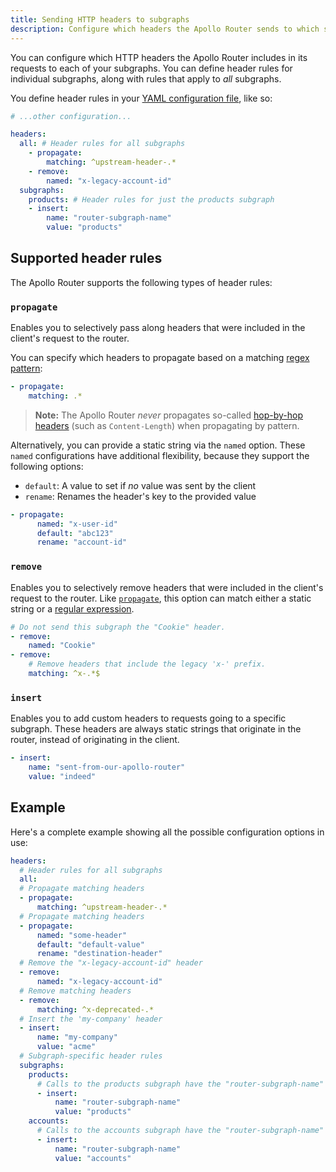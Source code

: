 ```yaml
---
title: Sending HTTP headers to subgraphs
description: Configure which headers the Apollo Router sends to which subgraphs
---
```


You can configure which HTTP headers the Apollo Router includes in its requests to each of your subgraphs. You can define header rules for individual subgraphs, along with rules that apply to _all_ subgraphs.

You define header rules in your [YAML configuration file](./overview/#configuration-file), like so:

```yaml{3-12}:title=router.yaml
# ...other configuration...

headers:
  all: # Header rules for all subgraphs
    - propagate:
        matching: ^upstream-header-.*
    - remove:
        named: "x-legacy-account-id"
  subgraphs:
    products: # Header rules for just the products subgraph
    - insert:
        name: "router-subgraph-name"
        value: "products"

```

## Supported header rules

The Apollo Router supports the following types of header rules:

### `propagate`

Enables you to selectively pass along headers that were included in the client's request to the router.

You can specify which headers to propagate based on a matching [regex pattern](https://docs.rs/regex/latest/regex/):

```yaml
- propagate:
    matching: .*
```
> **Note:** The Apollo Router _never_ propagates so-called [hop-by-hop headers](https://developer.mozilla.org/en-US/docs/Web/HTTP/Headers#hop-by-hop_headers) (such as `Content-Length`) when propagating by pattern.


Alternatively, you can provide a static string via the `named` option. These `named` configurations have additional flexibility, because they support the following options:

- `default`: A value to set if _no_ value was sent by the client
- `rename`: Renames the header's key to the provided value

```yaml
- propagate:
      named: "x-user-id"
      default: "abc123"
      rename: "account-id"
```

### `remove`

Enables you to selectively remove headers that were included in the client's request to the router. Like [`propagate`](#propagate), this option can match either a static string or a [regular expression](https://docs.rs/regex/latest/regex/).

```yaml
# Do not send this subgraph the "Cookie" header.
- remove:
    named: "Cookie"
- remove:
    # Remove headers that include the legacy 'x-' prefix.
    matching: ^x-.*$
```

### `insert`

Enables you to add custom headers to requests going to a specific subgraph. These headers are always static strings that originate in the router, instead of originating in the client.

```yaml
- insert:
    name: "sent-from-our-apollo-router"
    value: "indeed"
```

## Example

Here's a complete example showing all the possible configuration options in use:

```yaml:title=router.yaml
headers:
  # Header rules for all subgraphs
  all:
  # Propagate matching headers
  - propagate:
      matching: ^upstream-header-.*
  # Propagate matching headers
  - propagate:
      named: "some-header"
      default: "default-value"
      rename: "destination-header"
  # Remove the "x-legacy-account-id" header
  - remove:
      named: "x-legacy-account-id"
  # Remove matching headers
  - remove:
      matching: ^x-deprecated-.*
  # Insert the 'my-company' header
  - insert:
      name: "my-company"
      value: "acme"
  # Subgraph-specific header rules
  subgraphs:
    products:
      # Calls to the products subgraph have the "router-subgraph-name" header set to `products`.
      - insert:
          name: "router-subgraph-name"
          value: "products"
    accounts:
      # Calls to the accounts subgraph have the "router-subgraph-name" header set to `accounts`.
      - insert:
          name: "router-subgraph-name"
          value: "accounts"
```
